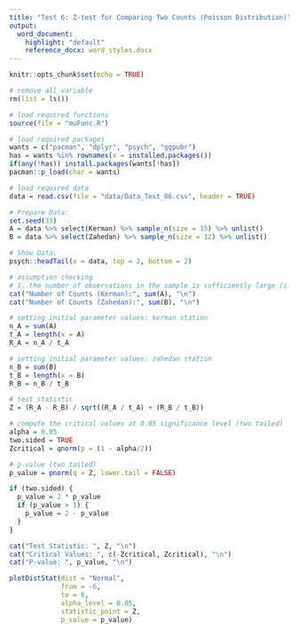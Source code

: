 ```yaml
---
title: "Test 6: Z-test for Comparing Two Counts (Poisson Distribution)"
output:
  word_document:
    highlight: "default"
    reference_docx: word_styles.docx
---
```


```r
knitr::opts_chunk$set(echo = TRUE)
```

```r
# remove all variable
rm(list = ls())

# load required functions
source(file = "muFunc.R")

# load required packages
wants = c("pacman", "dplyr", "psych", "ggpubr")
has = wants %in% rownames(x = installed.packages())
if(any(!has)) install.packages(wants[!has])
pacman::p_load(char = wants)

# load required data
data = read.csv(file = "data/Data_Test_06.csv", header = TRUE)

# Prepare Data:
set.seed(33)
A = data %>% select(Kerman) %>% sample_n(size = 15) %>% unlist()
B = data %>% select(Zahedan) %>% sample_n(size = 12) %>% unlist()

# Show Data:
psych::headTail(x = data, top = 2, bottom = 2)
```

```r
# assumption checking
# 1. the number of observations in the sample is sufficiently large (i.e. n>=30).
cat("Number of Counts (Kerman):", sum(A), "\n")
cat("Number of Counts (Zahedan):", sum(B), "\n")
```

```r
# setting initial parameter values: kerman station 
n_A = sum(A)
t_A = length(x = A)
R_A = n_A / t_A

# setting initial parameter values: zahedan station
n_B = sum(B)
t_B = length(x = B)
R_B = n_B / t_B

# test statistic
Z = (R_A - R_B) / sqrt((R_A / t_A) + (R_B / t_B))

# compute the critical values at 0.05 significance level (two tailed)
alpha = 0.05
two.sided = TRUE
Zcritical = qnorm(p = (1 - alpha/2))

# p-value (two tailed)
p_value = pnorm(q = Z, lower.tail = FALSE)

if (two.sided) {
  p_value = 2 * p_value
  if (p_value > 1) {
    p_value = 2 - p_value
  }
}

cat("Test Statistic: ", Z, "\n")
cat("Critical Values: ", c(-Zcritical, Zcritical), "\n")
cat("P-value: ", p_value, "\n")

plotDistStat(dist = "Normal",
             from = -6,
             to = 6,
             alpha_level = 0.05,
             statistic_point = Z,
             p_value = p_value)
```